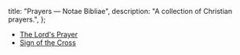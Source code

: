   title: "Prayers — Notae Bibliae",
  description: "A collection of Christian prayers.",
};

<Initial text="Prayers" />

* [The Lord's Prayer](/liturgy/prayers/the-lords-prayer)
* [Sign of the Cross](/liturgy/prayers/sign-of-the-cross)
